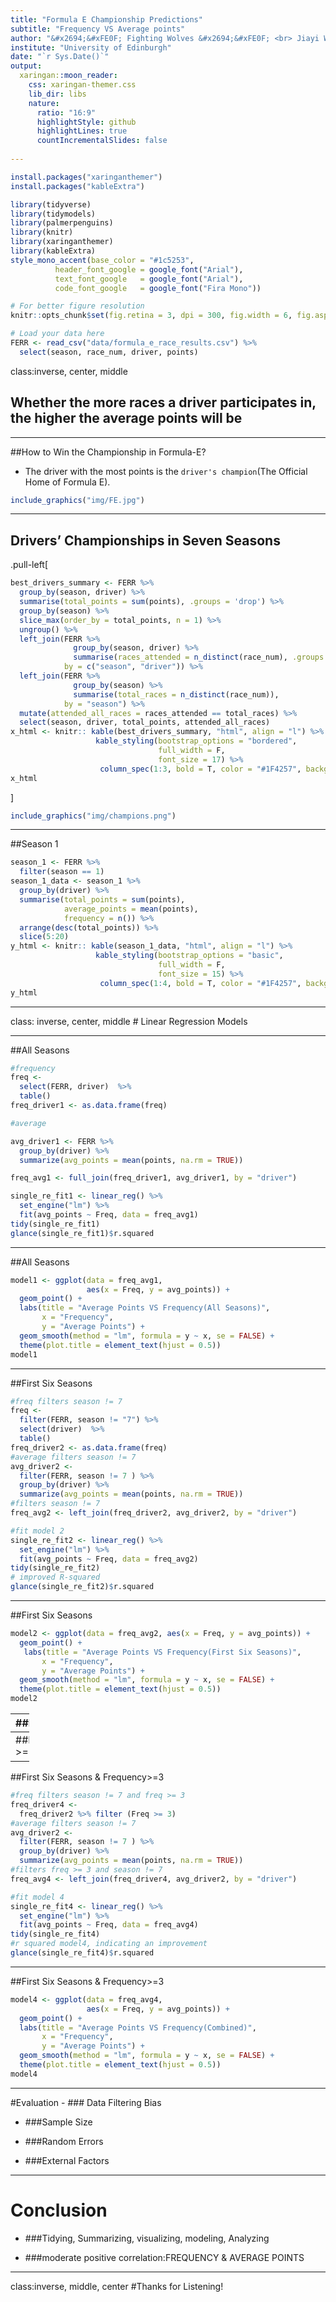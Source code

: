 ```yaml
---
title: "Formula E Championship Predictions"
subtitle: "Frequency VS Average points"
author: "&#x2694;&#xFE0F; Fighting Wolves &#x2694;&#xFE0F; <br> Jiayi Wan, Yunrui Lyu, Wanfang Zhen, Yifu Li & George Zhu"
institute: "University of Edinburgh"
date: "`r Sys.Date()`"
output:
  xaringan::moon_reader:
    css: xaringan-themer.css
    lib_dir: libs
    nature:
      ratio: "16:9"
      highlightStyle: github
      highlightLines: true
      countIncrementalSlides: false
      
---
```


```r
install.packages("xaringanthemer")
install.packages("kableExtra")
```


```r
library(tidyverse)
library(tidymodels)
library(palmerpenguins)
library(knitr)
library(xaringanthemer)
library(kableExtra)
style_mono_accent(base_color = "#1c5253", 
          header_font_google = google_font("Arial"),
          text_font_google   = google_font("Arial"),
          code_font_google   = google_font("Fira Mono"))
```

```r
# For better figure resolution
knitr::opts_chunk$set(fig.retina = 3, dpi = 300, fig.width = 6, fig.asp = 0.618, out.width = "65%")
```

```r
# Load your data here
FERR <- read_csv("data/formula_e_race_results.csv") %>%
  select(season, race_num, driver, points)
```

class:inverse, center, middle

## Whether the more races a driver participates in, the higher the average points will be

---

##How to Win the Championship in Formula-E?

- The driver with the most points is the `driver's champion`(The Official Home of Formula E).


```r
include_graphics("img/FE.jpg")
```
---

## Drivers' Championships in Seven Seasons

.pull-left[
```r
best_drivers_summary <- FERR %>%
  group_by(season, driver) %>%
  summarise(total_points = sum(points), .groups = 'drop') %>%
  group_by(season) %>%
  slice_max(order_by = total_points, n = 1) %>%
  ungroup() %>%
  left_join(FERR %>% 
              group_by(season, driver) %>%
              summarise(races_attended = n_distinct(race_num), .groups = 'drop'), 
            by = c("season", "driver")) %>%
  left_join(FERR %>% 
              group_by(season) %>%
              summarise(total_races = n_distinct(race_num)), 
            by = "season") %>%
  mutate(attended_all_races = races_attended == total_races) %>%
  select(season, driver, total_points, attended_all_races)
x_html <- knitr:: kable(best_drivers_summary, "html", align = "l") %>%
                   kable_styling(bootstrap_options = "bordered",
                                 full_width = F, 
                                 font_size = 17) %>%
                    column_spec(1:3, bold = T, color = "#1F4257", background = "white")
x_html
```
]

```r
include_graphics("img/champions.png")
```


---

##Season 1

```r
season_1 <- FERR %>%
  filter(season == 1)
season_1_data <- season_1 %>%
  group_by(driver) %>%
  summarise(total_points = sum(points),
            average_points = mean(points),
            frequency = n()) %>%
  arrange(desc(total_points)) %>%
  slice(5:20)
y_html <- knitr:: kable(season_1_data, "html", align = "l") %>%
                   kable_styling(bootstrap_options = "basic",
                                 full_width = F, 
                                 font_size = 15) %>%
                    column_spec(1:4, bold = T, color = "#1F4257", background = "white")
y_html
```
---

class: inverse, center, middle
# Linear Regression Models

---

##All Seasons

```r
#frequency
freq <- 
  select(FERR, driver)  %>% 
  table()
freq_driver1 <- as.data.frame(freq)

#average

avg_driver1 <- FERR %>%
  group_by(driver) %>%
  summarize(avg_points = mean(points, na.rm = TRUE))

freq_avg1 <- full_join(freq_driver1, avg_driver1, by = "driver")
```

```r
single_re_fit1 <- linear_reg() %>%
  set_engine("lm") %>%
  fit(avg_points ~ Freq, data = freq_avg1)
tidy(single_re_fit1)
glance(single_re_fit1)$r.squared
```
---

##All Seasons
```r
model1 <- ggplot(data = freq_avg1, 
                 aes(x = Freq, y = avg_points)) + 
  geom_point() + 
  labs(title = "Average Points VS Frequency(All Seasons)",
       x = "Frequency",
       y = "Average Points") +
  geom_smooth(method = "lm", formula = y ~ x, se = FALSE) +
  theme(plot.title = element_text(hjust = 0.5))
model1 
```

---

##First Six Seasons
```r
#freq filters season != 7 
freq <- 
  filter(FERR, season != "7") %>%
  select(driver)  %>% 
  table()
freq_driver2 <- as.data.frame(freq)
#average filters season != 7
avg_driver2 <-
  filter(FERR, season != 7 ) %>%
  group_by(driver) %>%
  summarize(avg_points = mean(points, na.rm = TRUE))
#filters season != 7
freq_avg2 <- left_join(freq_driver2, avg_driver2, by = "driver")

```

```r
#fit model 2
single_re_fit2 <- linear_reg() %>%
  set_engine("lm") %>%
  fit(avg_points ~ Freq, data = freq_avg2)
tidy(single_re_fit2)
# improved R-squared
glance(single_re_fit2)$r.squared
```
---

##First Six Seasons

```r
model2 <- ggplot(data = freq_avg2, aes(x = Freq, y = avg_points)) + 
  geom_point() + 
   labs(title = "Average Points VS Frequency(First Six Seasons)",
       x = "Frequency",
       y = "Average Points") +
  geom_smooth(method = "lm", formula = y ~ x, se = FALSE) +
  theme(plot.title = element_text(hjust = 0.5))
model2
```
---
##Frequency>=3
```r
#freq filters freq >= 3
freq_driver3 <-
  freq_driver1 %>% filter (Freq >= 3)

#filters freq >= 3
freq_avg3 <- left_join(freq_driver3, avg_driver1, by = "driver")
```

```r
#fit model 3
single_re_fit3 <- linear_reg() %>%
  set_engine("lm") %>%
  fit(avg_points ~ Freq, data = freq_avg3)
tidy(single_re_fit3)
#dropped r-squared
glance(single_re_fit3)$r.squared
```

---
##Frequecny >=3
```r
model3 <- ggplot(data = freq_avg3, 
                 aes(x = Freq, y = avg_points)) + 
  geom_point() + 
   labs(title = "Average Points VS Frequency(Frequency >= 3)",
       x = "Frequency",
       y = "Average Points") +
  geom_smooth(method = "lm", formula = y ~ x, se = FALSE) +
  theme(plot.title = element_text(hjust = 0.5))
model3
```
---
##First Six Seasons & Frequency>=3
```r
#freq filters season != 7 and freq >= 3
freq_driver4 <-
  freq_driver2 %>% filter (Freq >= 3)
#average filters season != 7
avg_driver2 <-
  filter(FERR, season != 7 ) %>%
  group_by(driver) %>%
  summarize(avg_points = mean(points, na.rm = TRUE))
#filters freq >= 3 and season != 7
freq_avg4 <- left_join(freq_driver4, avg_driver2, by = "driver")
```

```r
#fit model 4
single_re_fit4 <- linear_reg() %>%
  set_engine("lm") %>%
  fit(avg_points ~ Freq, data = freq_avg4)
tidy(single_re_fit4)
#r squared model4, indicating an improvement
glance(single_re_fit4)$r.squared

```
---

##First Six Seasons & Frequency>=3
```R
model4 <- ggplot(data = freq_avg4, 
                 aes(x = Freq, y = avg_points)) + 
  geom_point() + 
  labs(title = "Average Points VS Frequency(Combined)",
       x = "Frequency",
       y = "Average Points") +
  geom_smooth(method = "lm", formula = y ~ x, se = FALSE) +
  theme(plot.title = element_text(hjust = 0.5))
model4
```

---

#Evaluation
- ### Data Filtering Bias

- ###Sample Size

- ###Random Errors

- ###External Factors

---

# Conclusion
- ###Tidying, Summarizing, visualizing, modeling, Analyzing

- ###moderate positive correlation:FREQUENCY & AVERAGE POINTS

---
class:inverse, middle, center
#Thanks for Listening!
